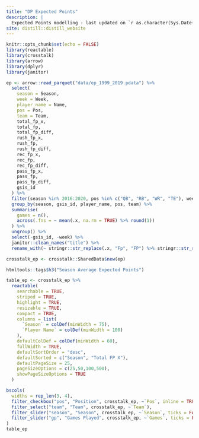 ```yaml
---
title: "DP Expected Points"
description: |
  Expected Points modelling - last updated on `r as.character(Sys.Date())`.
site: distill::distill_website
---
```


```r
knitr::opts_chunk$set(echo = FALSE)
library(reactable)
library(crosstalk)
library(arrow)
library(dplyr)
library(janitor)

ep <- arrow::read_parquet("data/ep_1999_2019.pdata") %>%
  select(
    season = Season,
    week = Week,
    player_name = Name,
    pos = Pos,
    team = Team,
    total_fp_x,
    total_fp,
    total_fp_diff,
    rush_fp_x,
    rush_fp,
    rush_fp_diff,
    rec_fp_x,
    rec_fp,
    rec_fp_diff,
    pass_fp_x,
    pass_fp,
    pass_fp_diff,
    gsis_id
  ) %>%
  filter(season %in% 2016:2020, pos %in% c("QB", "RB", "WR", "TE"), week <= 17) %>%
  group_by(season, gsis_id, player_name, pos, team) %>%
  summarise(
    games = n(),
    across(.fns = ~ mean(.x, na.rm = TRUE) %>% round(1))
  ) %>%
  ungroup() %>%
  select(-gsis_id, -week) %>%
  janitor::clean_names("title") %>%
  rename_with(~ stringr::str_replace(.x, "Fp", "FP") %>% stringr::str_replace(" x", " X"))

crosstalk_ep <- crosstalk::SharedData$new(ep)
```



```r

htmltools::tags$h3("Season Average Expected Points")

table_ep <- crosstalk_ep %>%
  reactable(
    searchable = TRUE,
    striped = TRUE,
    highlight = TRUE,
    resizable = TRUE,
    compact = TRUE,
    columns = list(
      `Season` = colDef(minWidth = 75),
      `Player Name` = colDef(minWidth = 100)
    ),
    defaultColDef = colDef(minWidth = 60),
    fullWidth = TRUE,
    defaultSortOrder = "desc",
    defaultSorted = c("Season", "Total FP X"),
    defaultPageSize = 25,
    pageSizeOptions = c(25,50,100,500),
    showPageSizeOptions = TRUE
  )

bscols(
  widths = rep_len(3, 4),
  filter_checkbox("pos", "Position", crosstalk_ep, ~`Pos`, inline = TRUE),
  filter_select("team", "Team", crosstalk_ep, ~`Team`),
  filter_slider("season", "Season", crosstalk_ep, ~`Season`, ticks = FALSE, width = "100%", sep = NULL, step = 1),
  filter_slider("gp", "Games Played", crosstalk_ep, ~`Games`, ticks = FALSE, width = "100%")
)
table_ep
```
